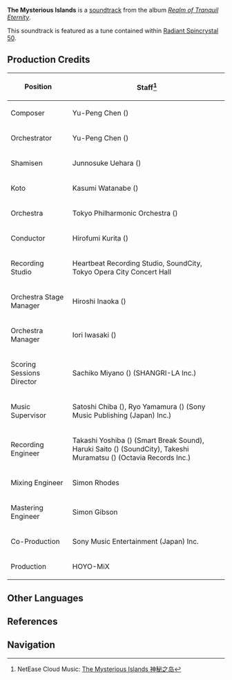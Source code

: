 {{Soundtrack Infobox
|title          =
|image          = Realm of Tranquil Eternity.jpg
|album          = Realm of Tranquil Eternity
|disc           = 1
|number         = 11
|featured       =
|featured2      =
|featured3      =
|featured_disc  =
|featured_disc2 =
|featured_disc3 =
|youtube_id     = 1xMRU4D9ODc
|youtube_time   = 1241
|spotify_id     = 4s0PLfmtmhDMf8ilMkhVgW
|played_in      = Narukami Island
|during         = [[Narukami Island]]
|domain         =
|previous       = Thoughts of Lightning
|next           = Sakura-Scented Kiseru
}}
'''The Mysterious Islands''' is a [[soundtrack]] from the album ''[[Realm of Tranquil Eternity]]''.

This soundtrack is featured as a tune contained within [[Radiant Spincrystal 50]].

==Production Credits==
{| class="wikitable" style="text-align:left; height:0.5em"
! Position
! Staff<ref>NetEase Cloud Music: [https://music.163.com/#/song?id=1879098360 The Mysterious Islands 神秘之岛]</ref>
|-
! Composer
| Yu-Peng Chen ({{Lang|zh=陈致逸|mini=1}})
|-
! Orchestrator
| Yu-Peng Chen ({{Lang|zh=陈致逸|mini=1}})
|-
! Shamisen
| Junnosuke Uehara ({{Lang|ja=上原潤之助|mini=1}})
|-
! Koto
| Kasumi Watanabe ({{Lang|ja=渡邊香澄|mini=1}})
|-
! Orchestra
| Tokyo Philharmonic Orchestra ({{Lang|ja=東京フィルハーモニー交響楽団|mini=1}})
|-
! Conductor
| Hirofumi Kurita ({{Lang|ja=栗田博文|mini=1}})
|-
! Recording Studio
| Heartbeat Recording Studio, SoundCity, Tokyo Opera City Concert Hall
|-
! Orchestra Stage Manager
| Hiroshi Inaoka ({{Lang|ja=稲岡宏司|mini=1}})
|-
! Orchestra Manager
| Iori Iwasaki ({{Lang|ja=岩崎井織|mini=1}})
|-
! Scoring Sessions Director
| Sachiko Miyano ({{Lang|ja=宮野幸子|mini=1}}) (SHANGRI-LA Inc.)
|-
! Music Supervisor
| Satoshi Chiba ({{Lang|ja=千葉智史|mini=1}}), Ryo Yamamura ({{Lang|ja=山村涼|mini=1}}) (Sony Music Publishing (Japan) Inc.)
|-
! Recording Engineer
| Takashi Yoshiba ({{Lang|ja=吉羽貴史|mini=1}}) (Smart Break Sound), Haruki Saito ({{Lang|ja=齋藤春樹|mini=1}}) (SoundCity), Takeshi Muramatsu ({{Lang|ja=村松健|mini=1}}) (Octavia Records Inc.)
|-
! Mixing Engineer
| Simon Rhodes
|-
! Mastering Engineer
| Simon Gibson
|-
! Co-Production
| Sony Music Entertainment (Japan) Inc.
|-
! Production
| HOYO-MiX
|}

==Other Languages==
{{Other Languages
|default_hidden = 1
|en      = The Mysterious Islands
|zhs     = 神秘之岛
|zhs_rm  = Shénmì zhī Dǎo
|zht     = 神秘之島
|zht_rm  = Shénmì zhī Dǎo
|ja      = 神秘なる島
|ja_rm   = Shinpi-naru Shima
|ko      = The Mysterious Islands<ref name="RS">{{Ref/Item|Radiant Spincrystal 50|note=Korean, Spanish, French, Russian, Thai, Vietnamese, German, Indonesian, Portuguese}}</ref>
|es      = The Mysterious Islands<ref name="RS" />
|fr      = The Mysterious Islands<ref name="RS" />
|ru      = The Mysterious Islands<ref name="RS" />
|th      = The Mysterious Islands<ref name="RS" />
|vi      = Hòn {{tt|Đảo|島}} {{tt|Thần Bí|神秘}}<ref name="RS" />
|de      = The Mysterious Islands<ref name="RS" />
|id      = The Mysterious Islands<ref name="RS" />
|pt      = The Mysterious Islands<ref name="RS" />
}}

==References==
{{Reflist}}

==Navigation==
{{Soundtrack Navbox|Realm of Tranquil Eternity}}